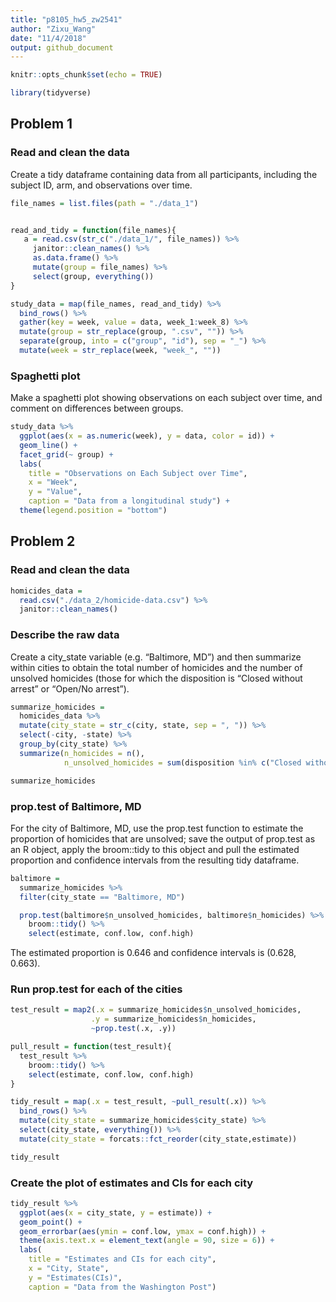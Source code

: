 ```yaml
---
title: "p8105_hw5_zw2541"
author: "Zixu_Wang"
date: "11/4/2018"
output: github_document
---
```


```r
knitr::opts_chunk$set(echo = TRUE)

library(tidyverse)
```

## Problem 1

### Read and clean the data

Create a tidy dataframe containing data from all participants, including the subject ID, arm, and observations over time.

```r
file_names = list.files(path = "./data_1")


read_and_tidy = function(file_names){
   a = read.csv(str_c("./data_1/", file_names)) %>% 
     janitor::clean_names() %>% 
     as.data.frame() %>% 
     mutate(group = file_names) %>% 
     select(group, everything())
}

study_data = map(file_names, read_and_tidy) %>% 
  bind_rows() %>% 
  gather(key = week, value = data, week_1:week_8) %>% 
  mutate(group = str_replace(group, ".csv", "")) %>% 
  separate(group, into = c("group", "id"), sep = "_") %>% 
  mutate(week = str_replace(week, "week_", ""))
```

### Spaghetti plot

Make a spaghetti plot showing observations on each subject over time, and comment on differences between groups.

```r
study_data %>%
  ggplot(aes(x = as.numeric(week), y = data, color = id)) +
  geom_line() +
  facet_grid(~ group) +
  labs(
    title = "Observations on Each Subject over Time",
    x = "Week",
    y = "Value",
    caption = "Data from a longitudinal study") +
  theme(legend.position = "bottom")
```

## Problem 2

### Read and clean the data

```r
homicides_data = 
  read.csv("./data_2/homicide-data.csv") %>% 
  janitor::clean_names() 
```

### Describe the raw data

Create a city_state variable (e.g. "Baltimore, MD") and then summarize within cities to obtain the total number of homicides and the number of unsolved homicides (those for which the disposition is "Closed without arrest" or "Open/No arrest").

```r
summarize_homicides = 
  homicides_data %>% 
  mutate(city_state = str_c(city, state, sep = ", ")) %>% 
  select(-city, -state) %>% 
  group_by(city_state) %>% 
  summarize(n_homicides = n(),
            n_unsolved_homicides = sum(disposition %in% c("Closed without arrest", "Open/No arrest")))

summarize_homicides
```

### prop.test of Baltimore, MD

For the city of Baltimore, MD, use the prop.test function to estimate the proportion of homicides that are unsolved; save the output of prop.test as an R object, apply the broom::tidy to this object and pull the estimated proportion and confidence intervals from the resulting tidy dataframe.

```r
baltimore =
  summarize_homicides %>% 
  filter(city_state == "Baltimore, MD") 

  prop.test(baltimore$n_unsolved_homicides, baltimore$n_homicides) %>% 
    broom::tidy() %>% 
    select(estimate, conf.low, conf.high)
```

The estimated proportion is 0.646 and confidence intervals is (0.628, 0.663).

### Run prop.test for each of the cities

```r
test_result = map2(.x = summarize_homicides$n_unsolved_homicides, 
                  .y = summarize_homicides$n_homicides, 
                  ~prop.test(.x, .y))

pull_result = function(test_result){
  test_result %>% 
    broom::tidy() %>% 
    select(estimate, conf.low, conf.high)
}

tidy_result = map(.x = test_result, ~pull_result(.x)) %>% 
  bind_rows() %>% 
  mutate(city_state = summarize_homicides$city_state) %>% 
  select(city_state, everything()) %>% 
  mutate(city_state = forcats::fct_reorder(city_state,estimate))

tidy_result
```

### Create the plot of estimates and CIs for each city 

```r
tidy_result %>% 
  ggplot(aes(x = city_state, y = estimate)) + 
  geom_point() +
  geom_errorbar(aes(ymin = conf.low, ymax = conf.high)) +
  theme(axis.text.x = element_text(angle = 90, size = 6)) +
  labs(
    title = "Estimates and CIs for each city",
    x = "City, State",
    y = "Estimates(CIs)",
    caption = "Data from the Washington Post")
```

